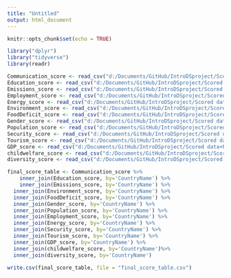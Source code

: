 ```yaml
---
title: "Untitled"
output: html_document
---
```


```r
knitr::opts_chunk$set(echo = TRUE)
```

```r
library("dplyr")
library("tidyverse")
library(readr)
```

```r
Communication_score <- read_csv("d:/Documents/GitHub/IntroDSproject/Scored data+Rmds/Communication_score.csv")
Education_score <- read_csv("d:/Documents/GitHub/IntroDSproject/Scored data+Rmds/Education_score.csv")
Emissions_score <- read_csv("d:/Documents/GitHub/IntroDSproject/Scored data+Rmds/Emissions_score.csv")
Employment_score <- read_csv("d:/Documents/GitHub/IntroDSproject/Scored data+Rmds/Employment_score.csv")
Energy_score <- read_csv("d:/Documents/GitHub/IntroDSproject/Scored data+Rmds/Energy_score.csv")
Environment_score <- read_csv("d:/Documents/GitHub/IntroDSproject/Scored data+Rmds/Environment_score.csv")
FoodDeficit_score <- read_csv("d:/Documents/GitHub/IntroDSproject/Scored data+Rmds/FoodDeficit_score.csv")
Gender_score <- read_csv("d:/Documents/GitHub/IntroDSproject/Scored data+Rmds/Gender_score.csv")
Population_score <- read_csv("d:/Documents/GitHub/IntroDSproject/Scored data+Rmds/Population_score.csv")
Security_score <- read_csv("d:/Documents/GitHub/IntroDSproject/Scored data+Rmds/Security_score.csv")
Tourism_score <- read_csv("d:/Documents/GitHub/IntroDSproject/Scored data+Rmds/Tourism_score.csv")
GDP_score <- read_csv("d:/Documents/GitHub/IntroDSproject/Scored data+Rmds/GDP_score.csv")
childwelfare_score <- read_csv("d:/Documents/GitHub/IntroDSproject/Scored data+Rmds/childwelfare_score.csv")
diversity_score <- read_csv("d:/Documents/GitHub/IntroDSproject/Scored data+Rmds/diversity_score.csv")
```



```r
final_score_table <- Communication_score %>%
    inner_join(Education_score, by='CountryName') %>%
    inner_join(Emissions_score, by='CountryName') %>%
  inner_join(Environment_score, by='CountryName') %>%
  inner_join(FoodDeficit_score, by='CountryName') %>%
  inner_join(Gender_score, by='CountryName') %>%
  inner_join(Population_score, by='CountryName') %>%
  inner_join(Employment_score, by='CountryName') %>%
  inner_join(Energy_score, by='CountryName') %>%
  inner_join(Security_score, by='CountryName') %>%
  inner_join(Tourism_score, by='CountryName') %>%
  inner_join(GDP_score, by='CountryName') %>%
  inner_join(childwelfare_score, by='CountryName')%>%
  inner_join(diversity_score, by='CountryName')

write.csv(final_score_table, file = "final_score_table.csv")
```

